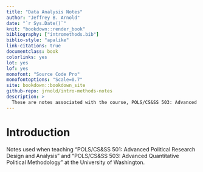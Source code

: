 ```yaml
---
title: "Data Analysis Notes"
author: "Jeffrey B. Arnold"
date: "`r Sys.Date()`"
knit: "bookdown::render_book"
bibliography: ["intromethods.bib"]
biblio-style: "apalike"
link-citations: true
documentclass: book
colorlinks: yes
lot: yes
lof: yes
monofont: "Source Code Pro"
monofontoptions: "Scale=0.7"
site: bookdown::bookdown_site
github-repo: jrnold/intro-methods-notes
description: >
  These are notes associated with the course, POLS/CS&SS 503: Advanced Quantitative Political Methodology at the University of Washington.
---
```


# Introduction

Notes used when teaching "POLS/CS&SS 501: Advanced Political Research Design and Analysis" and "POLS/CS&SS 503: Advanced Quantitative Political Methodology" at the University of Washington.

<!-- Dummy math to ensure that math equations always occur -->
$$
$$
